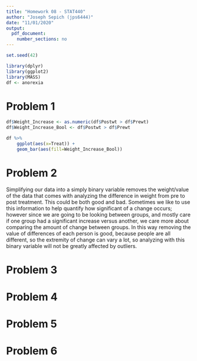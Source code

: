 ```yaml
---
title: "Homework 08 - STAT440"
author: "Joseph Sepich (jps6444)"
date: "11/01/2020"
output:
  pdf_document:
    number_sections: no
---
```


```r
set.seed(42)
```

```r
library(dplyr)
library(ggplot2)
library(MASS)
df <- anorexia
```

# Problem 1

```r
df$Weight_Increase <- as.numeric(df$Postwt > df$Prewt)
df$Weight_Increase_Bool <- df$Postwt > df$Prewt
```

```r
df %>%
    ggplot(aes(x=Treat)) +
    geom_bar(aes(fill=Weight_Increase_Bool))
```

# Problem 2

Simplifying our data into a simply binary variable removes the weight/value of the data that comes with analyzing the difference in weight from pre to post treatment. This could be both good and bad. Sometimes we like to use this information to help quantify how significant of a change occurs; however since we are going to be looking between groups, and mostly care if one group had a significant increase versus another, we care more about comparing the amount of change between groups. In this way removing the value of differences of each person is good, because people are all different, so the extremity of change can vary a lot, so analyzing with this binary variable will not be greatly affected by outliers.

# Problem 3

# Problem 4

# Problem 5

# Problem 6



